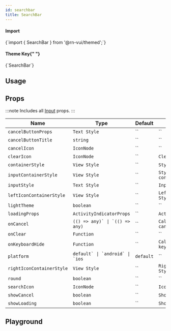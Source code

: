 ```yaml
---
id: searchbar
title: SearchBar
---
```



<IconsStyle />

<div class="row inline-flex-center">
  <div class="col col--3">
    <h4>Import</h4>
  </div>
  <div class="col col--9">
    <CodeBlock>{`import { SearchBar } from '@rn-vui/themed';`}</CodeBlock>
  </div>
  <div class="col col--3">
    <h4>
      Theme Key{" "}
      <a href="../customizing#using-themeprovider">
        <BiInfoCircle />
      </a>
    </h4>
  </div>
  <div class="col col--9">
    <CodeBlock>{`SearchBar`}</CodeBlock>
  </div>
</div>

## Usage

<Usage />

## Props

:::note
Includes all [Input](input#props) props.
:::

<div class='table-responsive'>

| Name                      | Type                                | Default   | Description                              |
| ------------------------- | ----------------------------------- | --------- | ---------------------------------------- |
| `cancelButtonProps`       | `Text Style`                        | ``        | ``                                       |
| `cancelButtonTitle`       | `string`                            | ``        | ``                                       |
| `cancelIcon`              | `IconNode`                          | ``        | ``                                       |
| `clearIcon`               | `IconNode`                          | ``        | `Clear Icon`                             |
| `containerStyle`          | `View Style`                        | ``        | `Style for container`                    |
| `inputContainerStyle`     | `View Style`                        | ``        | `Style for input container`              |
| `inputStyle`              | `Text Style`                        | ``        | `Input Style`                            |
| `leftIconContainerStyle`  | `View Style`                        | ``        | `Left Icon Container Style`              |
| `lightTheme`              | `boolean`                           | ``        | ``                                       |
| `loadingProps`            | `ActivityIndicatorProps`            | ``        | `ActivityIndicatorProps`                 |
| `onCancel`                | `` (() => any)` \| `(() => any) ``  | ``        | `Callback Function on cancel icon press` |
| `onClear`                 | `Function`                          | ``        | ``                                       |
| `onKeyboardHide`          | `Function`                          | ``        | `Callback Function on keyboard hides`    |
| `platform`                | `` default` \| `android` \| `ios `` | `default` | ``                                       |
| `rightIconContainerStyle` | `View Style`                        | ``        | `Right Icon Container Style`             |
| `round`                   | `boolean`                           | ``        | ``                                       |
| `searchIcon`              | `IconNode`                          | ``        | `Icon for search`                        |
| `showCancel`              | `boolean`                           | ``        | `Show cancel`                            |
| `showLoading`             | `boolean`                           | ``        | `Show loading`                           |

</div>

## Playground

<Play />
